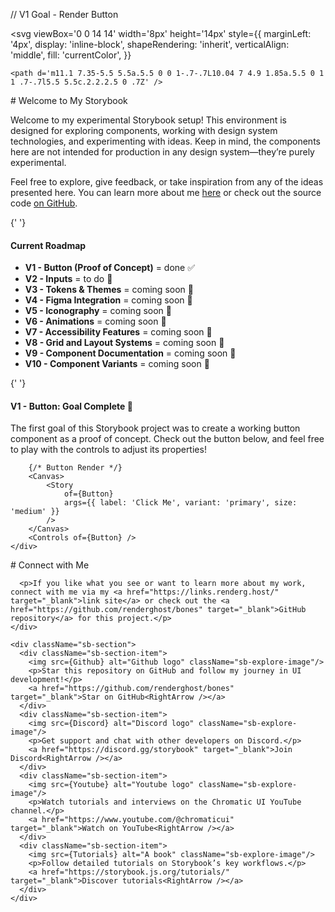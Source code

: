 

// V1 Goal - Render Button

<svg
	viewBox='0 0 14 14'
	width='8px'
	height='14px'
	style={{
		marginLeft: '4px',
		display: 'inline-block',
		shapeRendering: 'inherit',
		verticalAlign: 'middle',
		fill: 'currentColor',
	}}
>
	<path d='m11.1 7.35-5.5 5.5a.5.5 0 0 1-.7-.7L10.04 7 4.9 1.85a.5.5 0 1 1 .7-.7l5.5 5.5c.2.2.2.5 0 .7Z' />
</svg>

<Meta title='Introduction to My Storybook' />

<div className="sb-container">
  <div className="sb-section-title">
    # Welcome to My Storybook
    <p>Welcome to my experimental Storybook setup! This environment is designed for exploring components, working with design system technologies, and experimenting with ideas. Keep in mind, the components here are not intended for production in any design system—they’re purely experimental.</p>
    <p>Feel free to explore, give feedback, or take inspiration from any of the ideas presented here. You can learn more about me <a href="https://links.renderg.host/" target="_blank">here</a> or check out the source code <a href="https://github.com/renderghost/bones" target="_blank">on GitHub</a>.</p>
  </div>

{' '}

<div className='sb-section'>
	<div className='sb-section-item'>
		<h4 className='sb-section-item-heading'>Current Roadmap</h4>
		<ul>
			<li>
				<strong>V1 - Button (Proof of Concept)</strong> = done ✅
			</li>
			<li>
				<strong>V2 - Inputs</strong> = to do 🔨
			</li>
			<li>
				<strong>V3 - Tokens & Themes</strong> = coming soon 🚧
			</li>
			<li>
				<strong>V4 - Figma Integration</strong> = coming soon 🚧
			</li>
			<li>
				<strong>V5 - Iconography</strong> = coming soon 🚧
			</li>
			<li>
				<strong>V6 - Animations</strong> = coming soon 🚧
			</li>
			<li>
				<strong>V7 - Accessibility Features</strong> = coming soon 🚧
			</li>
			<li>
				<strong>V8 - Grid and Layout Systems</strong> = coming soon 🚧
			</li>
			<li>
				<strong>V9 - Component Documentation</strong> = coming soon 🚧
			</li>
			<li>
				<strong>V10 - Component Variants</strong> = coming soon 🚧
			</li>
		</ul>
	</div>
</div>

{' '}

<div className='sb-section'>
	<div className='sb-section-item'>
		<h4 className='sb-section-item-heading'>
			V1 - Button: Goal Complete 🎉
		</h4>
		<p>
			The first goal of this Storybook project was to create a working
			button component as a proof of concept. Check out the button below,
			and feel free to play with the controls to adjust its properties!
		</p>

    	{/* Button Render */}
    	<Canvas>
    		<Story
    			of={Button}
    			args={{ label: 'Click Me', variant: 'primary', size: 'medium' }}
    		/>
    	</Canvas>
    	<Controls of={Button} />
    </div>

</div>

  <div className="sb-container">
    <div className="sb-section-title">
      # Connect with Me

      <p>If you like what you see or want to learn more about my work, connect with me via my <a href="https://links.renderg.host/" target="_blank">link site</a> or check out the <a href="https://github.com/renderghost/bones" target="_blank">GitHub repository</a> for this project.</p>
    </div>

    <div className="sb-section">
      <div className="sb-section-item">
        <img src={Github} alt="Github logo" className="sb-explore-image"/>
        <p>Star this repository on GitHub and follow my journey in UI development!</p>
        <a href="https://github.com/renderghost/bones" target="_blank">Star on GitHub<RightArrow /></a>
      </div>
      <div className="sb-section-item">
        <img src={Discord} alt="Discord logo" className="sb-explore-image"/>
        <p>Get support and chat with other developers on Discord.</p>
        <a href="https://discord.gg/storybook" target="_blank">Join Discord<RightArrow /></a>
      </div>
      <div className="sb-section-item">
        <img src={Youtube} alt="Youtube logo" className="sb-explore-image"/>
        <p>Watch tutorials and interviews on the Chromatic UI YouTube channel.</p>
        <a href="https://www.youtube.com/@chromaticui" target="_blank">Watch on YouTube<RightArrow /></a>
      </div>
      <div className="sb-section-item">
        <img src={Tutorials} alt="A book" className="sb-explore-image"/>
        <p>Follow detailed tutorials on Storybook’s key workflows.</p>
        <a href="https://storybook.js.org/tutorials/" target="_blank">Discover tutorials<RightArrow /></a>
      </div>
    </div>

  </div>
</div>

<style>
	{`
    .sb-container {
      margin-bottom: 48px;
    }

    .sb-section {
      width: 100%;
      display: flex;
      flex-direction: row;
      gap: 20px;
    }

    .sb-section-item-heading {
      padding-top: 20px !important;
      padding-bottom: 5px !important;
      margin: 0 !important;
    }

    .sb-section-item-paragraph {
      margin: 0;
      padding-bottom: 10px;
    }

    .sb-section-item, .sb-grid-item {
      flex: 1;
      display: flex;
      flex-direction: column;
    }

    .sb-socials {
      display: grid;
      grid-template-columns: repeat(4, 1fr);
    }

    .sb-explore-image {
      max-height: 32px;
      align-self: flex-start;
    }

    @media screen and (max-width: 600px) {
      .sb-section {
        flex-direction: column;
      }
      .sb-socials {
        grid-template-columns: repeat(2, 1fr);
      }
    }
  `}
</style>
